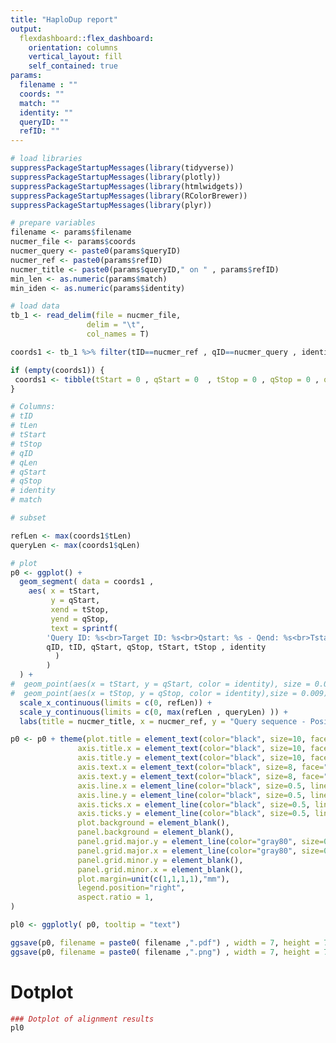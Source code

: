 ```yaml
---
title: "HaploDup report"
output:
  flexdashboard::flex_dashboard:
    orientation: columns
    vertical_layout: fill
    self_contained: true
params:
  filename : ""
  coords: ""
  match: ""
  identity: ""
  queryID: ""
  refID: ""
---
```



```r
# load libraries
suppressPackageStartupMessages(library(tidyverse))
suppressPackageStartupMessages(library(plotly))
suppressPackageStartupMessages(library(htmlwidgets))
suppressPackageStartupMessages(library(RColorBrewer))
suppressPackageStartupMessages(library(plyr))

# prepare variables
filename <- params$filename
nucmer_file <- params$coords
nucmer_query <- paste0(params$queryID)
nucmer_ref <- paste0(params$refID)
nucmer_title <- paste0(params$queryID," on " , params$refID)
min_len <- as.numeric(params$match)
min_iden <- as.numeric(params$identity)

# load data
tb_1 <- read_delim(file = nucmer_file,
                 delim = "\t",
                 col_names = T)

coords1 <- tb_1 %>% filter(tID==nucmer_ref , qID==nucmer_query , identity > min_iden , match > min_len )

if (empty(coords1)) {
 coords1 <- tibble(tStart = 0 , qStart = 0  , tStop = 0 , qStop = 0 , qID = nucmer_query , tID = nucmer_ref , identity = 0)
}

# Columns:
# tID
# tLen
# tStart
# tStop
# qID
# qLen
# qStart
# qStop
# identity
# match

# subset

refLen <- max(coords1$tLen)
queryLen <- max(coords1$qLen)
```


```r
# plot
p0 <- ggplot() +
  geom_segment( data = coords1 ,
    aes( x = tStart,
         y = qStart,
         xend = tStop,
         yend = qStop,
         text = sprintf(
        'Query ID: %s<br>Target ID: %s<br>Qstart: %s - Qend: %s<br>Tstart: %s - Tend: %s<br>Identity: %s',
        qID, tID, qStart, qStop, tStart, tStop , identity
          )
        )
  ) +
#  geom_point(aes(x = tStart, y = qStart, color = identity), size = 0.009) +
#  geom_point(aes(x = tStop, y = qStop, color = identity),size = 0.009) +
  scale_x_continuous(limits = c(0, refLen)) +
  scale_y_continuous(limits = c(0, max(refLen , queryLen) )) +
  labs(title = nucmer_title, x = nucmer_ref, y = "Query sequence - Position (bp)")

p0 <- p0 + theme(plot.title = element_text(color="black", size=10, face="plain", margin=margin(t=1,r=0,b=1,l=0,"mm")),
               axis.title.x = element_text(color="black", size=10, face="plain", margin=margin(t=1,r=0,b=0,l=0,"mm")),
               axis.title.y = element_text(color="black", size=10, face="plain", margin=margin(t=0,r=1,b=0,l=0,"mm")),
               axis.text.x = element_text(color="black", size=8, face="plain", margin=margin(t=1,r=0,b=0,l=0,"mm"), hjust = 0.5),
               axis.text.y = element_text(color="black", size=8, face="plain", margin=margin(t=0,r=1,b=0,l=0,"mm"), vjust = 0.5),
               axis.line.x = element_line(color="black", size=0.5, linetype="solid"),
               axis.line.y = element_line(color="black", size=0.5, linetype="solid"),
               axis.ticks.x = element_line(color="black", size=0.5, linetype="solid"),
               axis.ticks.y = element_line(color="black", size=0.5, linetype="solid"),
               plot.background = element_blank(),
               panel.background = element_blank(),
               panel.grid.major.y = element_line(color="gray80", size=0.2, linetype="solid") ,
               panel.grid.major.x = element_line(color="gray80", size=0.2, linetype="solid"),
               panel.grid.minor.y = element_blank(),
               panel.grid.minor.x = element_blank(),
               plot.margin=unit(c(1,1,1,1),"mm"),
               legend.position="right",
			   aspect.ratio = 1,
)

pl0 <- ggplotly( p0, tooltip = "text")

ggsave(p0, filename = paste0( filename ,".pdf") , width = 7, height = 7)
ggsave(p0, filename = paste0( filename ,".png") , width = 7, height = 7)
```



Dotplot
=====
```r
### Dotplot of alignment results
pl0
```

